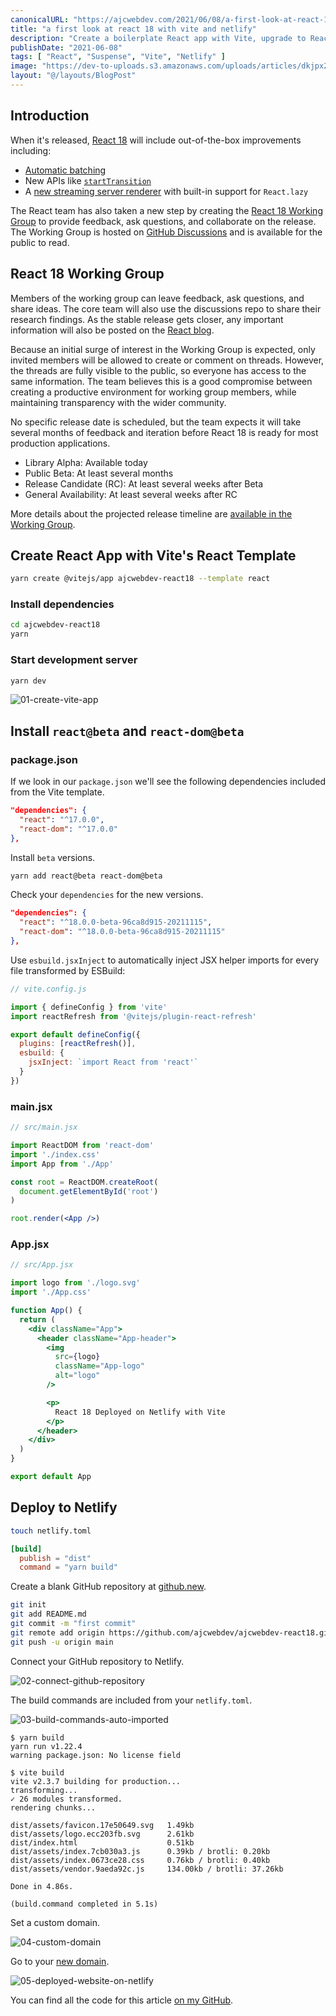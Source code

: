 ```yaml
---
canonicalURL: "https://ajcwebdev.com/2021/06/08/a-first-look-at-react-18-with-vite-and-netlify"
title: "a first look at react 18 with vite and netlify"
description: "Create a boilerplate React app with Vite, upgrade to React 18, and deploy your app to Netlify."
publishDate: "2021-06-08"
tags: [ "React", "Suspense", "Vite", "Netlify" ]
image: "https://dev-to-uploads.s3.amazonaws.com/uploads/articles/dkjpx2q7x1065dxb6hl0.png"
layout: "@/layouts/BlogPost"
---
```


## Introduction

When it's released, [React 18](https://github.com/reactwg/react-18/discussions/4) will include out-of-the-box improvements including:
* [Automatic batching](https://github.com/reactwg/react-18/discussions/21)
* New APIs like [`startTransition`](https://github.com/reactwg/react-18/discussions/41)
* A [new streaming server renderer](https://github.com/reactwg/react-18/discussions/37) with built-in support for `React.lazy`

The React team has also taken a new step by creating the [React 18 Working Group](https://github.com/reactwg/react-18) to provide feedback, ask questions, and collaborate on the release. The Working Group is hosted on [GitHub Discussions](https://github.com/reactwg/react-18/discussions) and is available for the public to read.

## React 18 Working Group

Members of the working group can leave feedback, ask questions, and share ideas. The core team will also use the discussions repo to share their research findings. As the stable release gets closer, any important information will also be posted on the [React blog](https://reactjs.org/blog/all.html/).

Because an initial surge of interest in the Working Group is expected, only invited members will be allowed to create or comment on threads. However, the threads are fully visible to the public, so everyone has access to the same information. The team believes this is a good compromise between creating a productive environment for working group members, while maintaining transparency with the wider community.

No specific release date is scheduled, but the team expects it will take several months of feedback and iteration before React 18 is ready for most production applications.

* Library Alpha: Available today
* Public Beta: At least several months
* Release Candidate (RC): At least several weeks after Beta
* General Availability: At least several weeks after RC

More details about the projected release timeline are [available in the Working Group](https://github.com/reactwg/react-18/discussions/9).

## Create React App with Vite's React Template

```bash
yarn create @vitejs/app ajcwebdev-react18 --template react
```

### Install dependencies

```bash
cd ajcwebdev-react18
yarn
```

### Start development server

```bash
yarn dev
```

![01-create-vite-app](https://dev-to-uploads.s3.amazonaws.com/uploads/articles/fdvsb936oo4qlhq2fw12.png)

## Install `react@beta` and `react-dom@beta`

### package.json

If we look in our `package.json` we'll see the following dependencies included from the Vite template.

```json
"dependencies": {
  "react": "^17.0.0",
  "react-dom": "^17.0.0"
},
```

Install `beta` versions.

```bash
yarn add react@beta react-dom@beta
```

Check your `dependencies` for the new versions.

```json
"dependencies": {
  "react": "^18.0.0-beta-96ca8d915-20211115",
  "react-dom": "^18.0.0-beta-96ca8d915-20211115"
},
```

Use `esbuild.jsxInject` to automatically inject JSX helper imports for every file transformed by ESBuild:

```javascript
// vite.config.js

import { defineConfig } from 'vite'
import reactRefresh from '@vitejs/plugin-react-refresh'

export default defineConfig({
  plugins: [reactRefresh()],
  esbuild: {
    jsxInject: `import React from 'react'`
  }
})
```

### main.jsx

```jsx
// src/main.jsx

import ReactDOM from 'react-dom'
import './index.css'
import App from './App'

const root = ReactDOM.createRoot(
  document.getElementById('root')
)

root.render(<App />)
```

### App.jsx

```jsx
// src/App.jsx

import logo from './logo.svg'
import './App.css'

function App() {
  return (
    <div className="App">
      <header className="App-header">
        <img
          src={logo}
          className="App-logo"
          alt="logo"
        />

        <p>
          React 18 Deployed on Netlify with Vite
        </p>
      </header>
    </div>
  )
}

export default App
```

## Deploy to Netlify

```bash
touch netlify.toml
```

```toml
[build]
  publish = "dist"
  command = "yarn build"
```

Create a blank GitHub repository at [github.new](https://github.com/new/).

```bash
git init
git add README.md
git commit -m "first commit"
git remote add origin https://github.com/ajcwebdev/ajcwebdev-react18.git
git push -u origin main
```

Connect your GitHub repository to Netlify.

![02-connect-github-repository](https://dev-to-uploads.s3.amazonaws.com/uploads/articles/sud29dkfgb9kxcthbm0a.png)

The build commands are included from your `netlify.toml`.

![03-build-commands-auto-imported](https://dev-to-uploads.s3.amazonaws.com/uploads/articles/pfdbymv7infchvybsjgh.png)

```
$ yarn build
yarn run v1.22.4
warning package.json: No license field

$ vite build
vite v2.3.7 building for production...
transforming...
✓ 26 modules transformed.
rendering chunks...

dist/assets/favicon.17e50649.svg   1.49kb
dist/assets/logo.ecc203fb.svg      2.61kb
dist/index.html                    0.51kb
dist/assets/index.7cb030a3.js      0.39kb / brotli: 0.20kb
dist/assets/index.0673ce28.css     0.76kb / brotli: 0.40kb
dist/assets/vendor.9aeda92c.js     134.00kb / brotli: 37.26kb

Done in 4.86s.
​
(build.command completed in 5.1s)
```

Set a custom domain.

![04-custom-domain](https://dev-to-uploads.s3.amazonaws.com/uploads/articles/adsfhpjsem8g8wkcm6ap.png)

Go to your [new domain](https://ajcwebdev-react18.netlify.app/).

![05-deployed-website-on-netlify](https://dev-to-uploads.s3.amazonaws.com/uploads/articles/sx49sydxcw7q6hgc2tv7.png)

You can find all the code for this article [on my GitHub](https://github.com/ajcwebdev/ajcwebdev-react18).